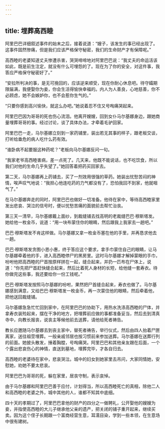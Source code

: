 ```yaml
---
---
---
```

title: 埋葬高西睦
---




阿里巴巴详细叙述事件的始末之后，接着说道：“嫂子，该发生的事已经出现了。这事件固然惨痛，但是我们应该严格保守秘密，我们的生命财产才有保障呢。”

高西睦的老婆知道丈夫惨遭杀害，哭哭啼啼地对阿里巴巴说：“我丈夫的命运活该如此，既是前生注定，就没有什么可埋怨的了。现在为了你的安全，对这件事，我答应严格保守秘密好了。”

“安拉所判决的事，是无可挽回的，应该逆来顺受，现在你耐心休息吧。待守孀期限届满，我便娶你为妾，你会生活得愉快幸福的。内人为人善良，心地慈善，你不必顾虑，她不会嫉妒你，也不会惹你生气的。”

“只要你感到高兴愉快，就这么办吧。”她说着忍不住又号啕痛哭起来。

阿里巴巴因为哥哥的死也伤心流泪。他离开嫂嫂，回到女仆马尔基娜身边，跟她商量埋葬哥哥的事。经过讨论，谈了具体办法，才牵着毛驴回家。

阿里巴巴一走，马尔基娜立刻到一家药铺里，装出若无其事的样子，跟老板交谈，打听给垂危的病人吃什么药有效。

“谁卧病不起要服这种药呢？”老板向马尔基娜反问一句。

“我家老爷高西睦害病，差一点死了。几天来，他既不能说话，也不吃饮食，所以我们对他的生命几乎失望了。”她回答着把药买回家去。

第二天，马尔基娜再上药铺去，买了一剂效用很强的草药。她装出忧愁苦闷的神情，唉声叹气地说：“我担心他连吃药的力气都没有了，恐怕我回不到家，他就咽气了。”

在马尔基娜奔走的同时，阿里巴巴也做好一切准备。他待在家中，等待高西睦家里发出悲哀、哭泣的信号时，便以忧愁苦痛的面貌前去帮忙治丧。

第三天一清早，马尔基娜戴上面纱，到裁缝铺去找高明的老裁缝巴巴·穆斯塔发。她给他一枚金币，说道：“用一块布蒙住你的眼睛，然后跟我上我家去一趟吧。”

巴巴·穆斯塔发不肯这样做。马尔基娜又拿一枚金币塞在他的手里，并再恳求他去一趟。

巴巴·穆斯塔发贪图小恩小惠，终于答应这个要求，拿手巾蒙住自己的眼睛，让马尔基娜牵着他的手，进入高西睦停尸的黑房里。这时马尔基娜才解掉蒙眼的手巾，吩咐他把高西睦的尸首按原样拼在一起，缝合起来，并扔一匹布在尸体上，说道：“你先把尸首赶快缝合起来，然后比着死人身材的长短，给他缝一套寿衣。待你做完这些事，我还要给你一份工钱呢。”

巴巴·穆斯塔发按照马尔基娜的吩咐，果然把尸首缝合起来，寿衣也做了。马尔基娜感到满意，又给巴巴·穆斯塔发一枚金币，再一次蒙住他的眼睛，然后牵着他，把他送回裁缝铺。

马尔基娜急急忙忙回到家中，在阿里巴巴的协助下，用热水洗涤高西睦的尸体，并拿寿衣装殓起来，摆在干净的地方，把埋葬前应做的事都准备妥当，然后去到清真寺中，向教长报丧，说丧主等候他前去送葬，请他给死者祷告。

教长应邀随马尔基娜去到丧主家中，替死者祷告，举行仪式，然后由四人抬着尸匣离家，送往祖茔埋葬。一般亲戚邻居也按习惯前来参加送葬。马尔基娜在送葬行列的前面。她披头散发，捶着胸膛，号啕痛哭。阿里巴巴和其他亲友跟在后面，一个个露出悲哀伤心的神情，直送到墓地，埋葬完毕，才各自归去。

高西睦的老婆待在家中，悲哀哭泣。城中的妇女到她家里去吊问，大家同情她，安慰她，劝她不要太悲哀。

阿里巴巴为哥哥的死，躲在家里，居丧守制，表示哀悼。

由于马尔基娜和阿里巴巴善于应付，计划得当，所以高西睦死亡的真相，除他二人和高西睦的老婆之外，城中其他的人，谁都不知其中底细。

四十天的孝期过了，阿里巴巴拿他的财产的四分之一做聘礼，公开娶他的嫂嫂为妾，并指使高西睦的大儿子继承他父亲的遗产，把关闭的铺子重开起来，继续买卖。因为这个侄子长期跟一个富商经营生意，耳濡目染，学到一些本领，在生意场中很有建树。